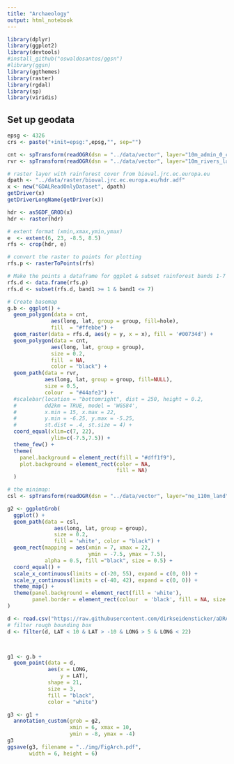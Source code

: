 ```yaml
---
title: "Archaeology"
output: html_notebook
---
```


```r

library(dplyr)
library(ggplot2)
library(devtools)
#install_github("oswaldosantos/ggsn")
#library(ggsn)
library(ggthemes)
library(raster)
library(rgdal)
library(sp)
library(viridis)

```


## Set up geodata

```r
epsg <- 4326
crs <- paste("+init=epsg:",epsg,"", sep="")

cnt <- spTransform(readOGR(dsn = "../data/vector", layer="10m_admin_0_countries", verbose = FALSE), CRS( crs))
rvr <- spTransform(readOGR(dsn = "../data/vector", layer="10m_rivers_lake_centerlines", verbose = FALSE), CRS(crs))

# raster layer with rainforest cover from bioval.jrc.ec.europa.eu
dpath <- "../data/raster/bioval.jrc.ec.europa.eu/hdr.adf"
x <- new("GDALReadOnlyDataset", dpath)
getDriver(x)
getDriverLongName(getDriver(x))

hdr <- asSGDF_GROD(x)
hdr <- raster(hdr)

# extent format (xmin,xmax,ymin,ymax)
e  <- extent(6, 23, -8.5, 8.5) 
rfs <- crop(hdr, e) 

# convert the raster to points for plotting
rfs.p <- rasterToPoints(rfs)

# Make the points a dataframe for ggplot & subset rainforest bands 1-7
rfs.d <- data.frame(rfs.p)
rfs.d <- subset(rfs.d, band1 >= 1 & band1 <= 7)

# Create basemap
g.b <- ggplot() + 
  geom_polygon(data = cnt, 
              aes(long, lat, group = group, fill=hole),
              fill  = "#ffebbe") + 
  geom_raster(data = rfs.d, aes(y = y, x = x), fill = '#00734d') + 
  geom_polygon(data = cnt, 
              aes(long, lat, group = group),
              size = 0.2, 
              fill  = NA,  
              color = "black") + 
  geom_path(data = rvr, 
            aes(long, lat, group = group, fill=NULL),
            size = 0.5,   
            colour  = "#44afe3") + 
  #scalebar(location = "bottomright", dist = 250, height = 0.2,
  #         dd2km = TRUE, model = 'WGS84',           
  #         x.min = 15, x.max = 22,
  #         y.min = -6.25, y.max = -5.25, 
  #         st.dist = .4, st.size = 4) +
  coord_equal(xlim=c(7, 22),
              ylim=c(-7.5,7.5)) + 
  theme_few() + 
  theme(
    panel.background = element_rect(fill = "#dff1f9"),
    plot.background = element_rect(color = NA, 
                                   fill = NA)
  )

# the minimap:
csl <- spTransform(readOGR(dsn = "../data/vector", layer="ne_110m_land", verbose = FALSE), CRS( crs))

g2 <- ggplotGrob(
  ggplot() + 
  geom_path(data = csl, 
               aes(long, lat, group = group),
               size = 0.2, 
               fill = 'white', color = "black") + 
  geom_rect(mapping = aes(xmin = 7, xmax = 22, 
                          ymin = -7.5, ymax = 7.5), 
            alpha = 0.5, fill ="black", size = 0.5) + 
  coord_equal() + 
  scale_x_continuous(limits = c(-20, 55), expand = c(0, 0)) + 
  scale_y_continuous(limits = c(-40, 42), expand = c(0, 0)) + 
  theme_map() + 
  theme(panel.background = element_rect(fill = 'white'), 
        panel.border = element_rect(colour  = 'black', fill = NA, size = 1))
)
```




```r
d <- read.csv("https://raw.githubusercontent.com/dirkseidensticker/aDRAC/master/data/aDRAC.csv", encoding = "UTF-8")
# filter rough bounding box
d <- filter(d, LAT < 10 & LAT > -10 & LONG > 5 & LONG < 22)



g1 <- g.b + 
  geom_point(data = d, 
             aes(x = LONG, 
                 y = LAT), 
             shape = 21,
             size = 3, 
             fill = "black",
             color = "white")

g3 <- g1 + 
  annotation_custom(grob = g2, 
                    xmin = 6, xmax = 10,
                    ymin = -8, ymax = -4)
g3
ggsave(g3, filename = "../img/FigArch.pdf", 
       width = 6, height = 6)
```

